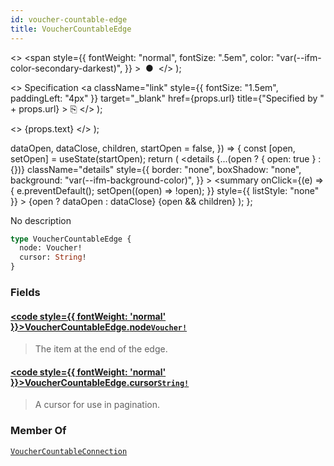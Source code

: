 ```yaml
---
id: voucher-countable-edge
title: VoucherCountableEdge
---
```


  <>
    <span
      style={{
        fontWeight: "normal",
        fontSize: ".5em",
        color: "var(--ifm-color-secondary-darkest)",
      }}
    >
      &nbsp;●&nbsp;
    </span>
  </>
);

  <>
    Specification
    <a
      className="link"
      style={{ fontSize: "1.5em", paddingLeft: "4px" }}
      target="\_blank"
      href={props.url}
      title={"Specified by " + props.url}
    >
      ⎘
    </a>
  </>
);

  <>
    <span className={props.class}>{props.text}</span>
  </>
);


  dataOpen,
  dataClose,
  children,
  startOpen = false,
}) => {
  const [open, setOpen] = useState(startOpen);
  return (
    <details
      {...(open ? { open: true } : {})}
      className="details"
      style={{
        border: "none",
        boxShadow: "none",
        background: "var(--ifm-background-color)",
      }}
    >
      <summary
        onClick={(e) => {
          e.preventDefault();
          setOpen((open) => !open);
        }}
        style={{ listStyle: "none" }}
      >
        {open ? dataOpen : dataClose}
      </summary>
      {open && children}
    </details>
  );
};

No description

```graphql
type VoucherCountableEdge {
  node: Voucher!
  cursor: String!
}
```

### Fields

#### [<code style={{ fontWeight: 'normal' }}>VoucherCountableEdge.<b>node</b></code>](#)<Bullet />[`Voucher!`](../../../api-reference/discounts/objects/voucher) <Badge class="badge badge--secondary" text="non-null"/> <Badge class="badge badge--secondary" text="object"/> <Badge class="badge badge--secondary" text="discounts"/>

> The item at the end of the edge.

#### [<code style={{ fontWeight: 'normal' }}>VoucherCountableEdge.<b>cursor</b></code>](#)<Bullet />[`String!`](../../../api-reference/miscellaneous/scalars/string) <Badge class="badge badge--secondary" text="non-null"/> <Badge class="badge badge--secondary" text="scalar"/> <Badge class="badge badge--secondary" text="miscellaneous"/>

> A cursor for use in pagination.

### Member Of

[`VoucherCountableConnection`](../../../api-reference/discounts/objects/voucher-countable-connection) <Badge class="badge badge--secondary" text="object"/>
